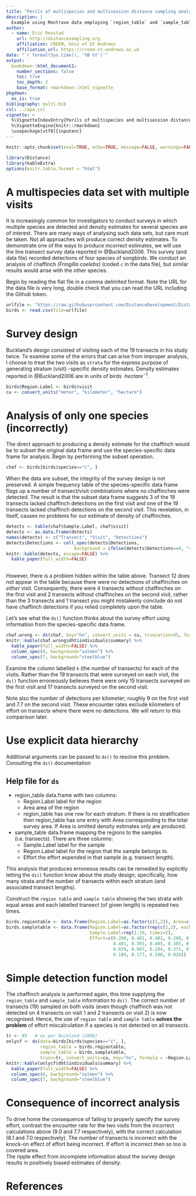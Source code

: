 ```yaml
---
title: "Perils of multispecies and multisession distance sampling analysis"
description: |
  Example using Montrave data employing `region_table` and `sample_table` construct
author:
  - name: Eric Rexstad 
    url: http://distancesampling.org
    affiliation: CREEM, Univ of St Andrews
    affiliation_url: https://creem.st-andrews.ac.uk
date: "`r format(Sys.time(), '%B %Y')`"
output: 
  bookdown::html_document2:
    number_sections: false
    toc: true
    toc_depth: 2
    base_format: rmarkdown::html_vignette
pkgdown:
  as_is: true 
bibliography: multi.bib
csl: ../apa.csl
vignette: >
  %\VignetteIndexEntry{Perils of multispecies and multisession distance sampling analysis}
  %\VignetteEngine{knitr::rmarkdown}
  \usepackage[utf8]{inputenc}
---
```


```r
knitr::opts_chunk$set(eval=TRUE, echo=TRUE, message=FALSE, warnings=FALSE)
```
```r
library(Distance)
library(kableExtra)
options(knitr.table.format = "html")
```


# A multispecies data set with multiple visits

It is increasingly common for investigators to conduct surveys in which multiple species are detected and density estimates for several species are of interest. There are many ways of analysing such data sets, but care must be taken.  Not all approaches will produce correct density estimates. To demonstrate one of the ways to produce incorrect estimates, we will use the line transect survey data reported in @Buckland2006.  This survey (and data file) recorded detections of four species of songbirds.  We conduct an analysis of chaffinch *(Fringilla coelebs)* (coded `c` in the data file), but similar results would arise with the other species.

Begin by reading the flat file in a comma delimited format. Note the URL for the data file is very long, double check that you can read the URL including the Github token.

```r
urlfile <- "https://raw.githubusercontent.com/DistanceDevelopment/Distance/refs/heads/master/vignettes/montrave-line.csv"
birds <- read.csv(file=urlfile)
```

# Survey design

Buckland's design consisted of visiting each of the 19 transects in his study twice. To examine some of the errors that can arise from improper analysis, I choose to treat the two visits as `strata` for the express purpose of generating stratum (visit) -specific density estimates. Density estimates reported in @Buckland2006 are in units of birds $\cdot hectare^{-1}$.

```r
birds$Region.Label <- birds$visit
cu <- convert_units("meter", "kilometer", "hectare")
```

# Analysis of only one species (incorrectly)

The direct approach to producing a density estimate for the chaffinch would be to subset the original data frame and use the species-specific data frame for analysis.  Begin by performing the subset operation.

```r
chaf <- birds[birds$species=="c", ]
```

When the data are subset, the integrity of the survey design is not preserved.  A simple frequency table of the species-specific data frame flags up a number of transect/visit combinations where no chaffinches were detected.  The result is that the subset data frame suggests 3 of the 19 transects lacked chaffinch detections on the first visit and one of the 19 transects lacked chaffinch detections on the second visit. This revelation, in itself, causes no problems for our estimate of density of chaffinches. 

```r
detects <- table(chaf$Sample.Label, chaf$visit)
detects <- as.data.frame(detects)
names(detects) <- c("Transect", "Visit", "Detections")
detects$Detections <- cell_spec(detects$Detections, 
                          background = ifelse(detects$Detections==0, "red", "white"))
knitr::kable(detects, escape=FALSE) %>%
  kable_paper(full_width=FALSE)
  
```

However, there is a problem hidden within the table above.  Transect 12 does not appear in the table because there were no detections of chaffinches on *either* visit.  Consequently, there were 4 transects without chaffinches on the first visit and 2 transects without chaffinches on the second visit, rather than the 3 transects and 1 transect you might mistakenly conclude do not have chaffinch detections if you relied completely upon the table.

Let's see what the `ds()` function thinks about the survey effort using information from the species-specific data frame.

```r
chaf.wrong <- ds(chaf, key="hn", convert_units = cu, truncation=95, formula = ~Region.Label)
knitr::kable(chaf.wrong$dht$individuals$summary) %>%
  kable_paper(full_width=FALSE) %>%
  column_spec(6, background="salmon") %>%
  column_spec(7, background="steelblue")
```

Examine the column labelled `k` (the number of transects) for each of the visits. Rather than the 19 transects that were surveyed on each visit, the `ds()` function erroneously believes there were only 15 transects surveyed on the first visit and 17 transects surveyed on the second visit.

Note also the number of detections per kilometer; roughly 9 on the first visit and 7.7 on the second visit.  These encounter rates exclude kilometers of effort on transects where there were no detections.  We will return to this comparison later.

# Use explicit data hierarchy

Additional arguments can be passed to `ds()` to resolve this problem.  Consulting the `ds()` documentation

:::{.callout-warning collapse=false appearance='default' icon=true}
## Help file for `ds`
- region_table	data.frame with two columns:
  - Region.Label label for the region
  - Area area of the region
  - region_table has one row for each stratum. If there is no stratification then region_table has one entry with Area corresponding to the total survey area. If Area is omitted density estimates only are produced.
- sample_table	data.frame mapping the regions to the samples (i.e. transects). There are three columns:
  - Sample.Label label for the sample
  - Region.Label label for the region that the sample belongs to.
  - Effort the effort expended in that sample (e.g. transect length).
:::

This analysis that produces erroneous results can be remedied by explicitly letting the `ds()` function know about the study design; specifically, how many strata and the number of transects within each stratum (and associated transect lengths).

Construct the `region table` and `sample table` showing the two strata with equal areas and each labelled transect (of given length) is repeated two times.

```r
birds.regiontable <- data.frame(Region.Label=as.factor(c(1,2)), Area=c(33.2,33.2))
birds.sampletable <- data.frame(Region.Label=as.factor(rep(c(1,2), each=19)),
                                Sample.Label=rep(1:19, times=2),
                                Effort=c(0.208, 0.401, 0.401, 0.299, 0.350,
                                         0.401, 0.393, 0.405, 0.385, 0.204,
                                         0.039, 0.047, 0.204, 0.271, 0.236,
                                         0.189, 0.177, 0.200, 0.020))
```

# Simple detection function model

The chaffinch analysis is performed again, this time supplying the `region_table` and `sample_table` information to `ds()`.  The correct number of transects (19) sampled on both visits (even though chaffinch was not detected on 4 transects on visit 1 and 2 transects on visit 2) is now recognised.  Hence, the use of `region table` and `sample table` **solves the problem** of effort miscalculation if a species is not detected on all transects.

```r
tr <- 95   # as per Buckland (2006)
onlycf <- ds(data=birds[birds$species=="c", ], 
             region_table = birds.regiontable,
             sample_table = birds.sampletable,
             trunc=tr, convert_units=cu, key="hn", formula = ~Region.Label)
knitr::kable(onlycf$dht$individuals$summary) %>%
  kable_paper(full_width=FALSE) %>%
  column_spec(6, background="salmon") %>%
  column_spec(7, background="steelblue")
```

# Consequence of incorrect analysis

To drive home the consequence of failing to properly specify the survey effort, contrast the encounter rate for the two visits from the incorrect calculations above (9.0 and 7.7 respectively), with the correct calculation (8.1 and 7.0 respectively).  The number of transects is incorrect with the knock-on effect of effort being incorrect.  If effort is incorrect then so too is covered area.  
The ripple effect from incomplete information about the survey design results in positively biased estimates of density.

# References